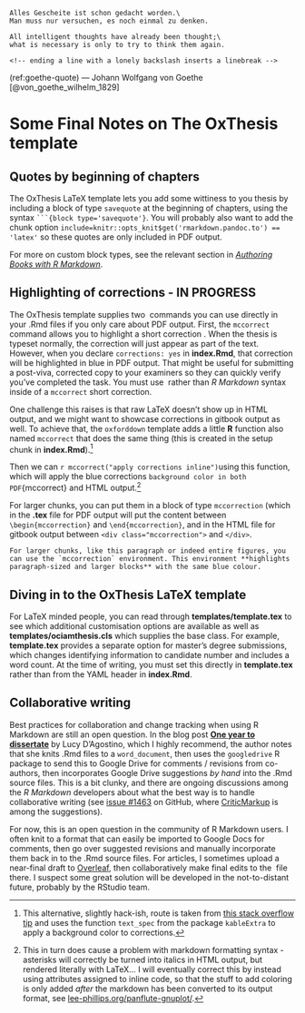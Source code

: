 ```block
Alles Gescheite ist schon gedacht worden.\
Man muss nur versuchen, es noch einmal zu denken.

All intelligent thoughts have already been thought;\
what is necessary is only to try to think them again.

<!-- ending a line with a lonely backslash inserts a linebreak -->
```
(ref:goethe-quote) --- Johann Wolfgang von Goethe [@von_goethe_wilhelm_1829]


# Some Final Notes on The OxThesis template
\minitoc <!-- this will include a mini table of contents-->

## Quotes by beginning of chapters
The OxThesis LaTeX template lets you add some wittiness to you thesis by including a block of type `savequote` at the beginning of chapters, using the syntax ```` ```{block type='savequote'} ````. You will probably also want to add the chunk option `include=knitr::opts_knit$get('rmarkdown.pandoc.to') == 'latex'` so these quotes are only included in PDF output.

For more on custom block types, see the relevant section in [_Authoring Books with R Markdown_](https://bookdown.org/yihui/bookdown/custom-blocks.html).

## Highlighting of corrections - IN PROGRESS
The OxThesis template supplies two \LaTeX\ commands you can use directly in your .Rmd files if you only care about PDF output. First, the `mccorrect` command allows you to highlight a short correction \mccorrect{like this one}. When the thesis is typeset normally, the correction will just appear as part of the text. However, when you declare `corrections: yes` in **index.Rmd**, that correction will be highlighted in blue in PDF output. That might be useful for submitting a post-viva, corrected copy to your examiners so they can quickly verify you've completed the task. You must use \LaTeX\ rather than _R Markdown_ syntax inside of a `mccorrect` short correction.

One challenge this raises is that raw LaTeX doesn't show up in HTML output, and we might want to showcase corrections in gitbook output as well.
To achieve that, the `oxforddown` template adds a little **R** function also named `mccorrect` that does the same thing (this is created in the setup chunk in **index.Rmd**).[^hackish]

[^hackish]: This alternative, slightly hack-ish, route is taken from [this stack overflow tip](https://stackoverflow.com/questions/47298106/getting-r-printed-texts-to-have-color-esp-in-r-markdown-knits) and uses the function `text_spec` from the package `kableExtra` to apply a background color to corrections.

Then we can `r mccorrect("apply corrections inline")`using this function, which will apply the blue corrections `background color in both PDF`{mccorrect} and HTML output.[^argh]

[^argh]: This in turn does cause a problem with markdown formatting syntax - asterisks will correctly be turned into italics in HTML output, but rendered literally with LaTeX... I will eventually correct this by instead using attributes assigned to inline code, so that the stuff to add coloring is only added *after* the markdown has been converted to its output format, see [lee-phillips.org/panflute-gnuplot/](https://lee-phillips.org/panflute-gnuplot/).

For larger chunks, you can put them in a block of type `mccorrection` (which in the **.tex** file for PDF output will put the content between `\begin{mccorrection}` and `\end{mccorrection}`, and in the HTML file for gitbook output between `<div class="mccorrection">` and `</div>`.

```block
For larger chunks, like this paragraph or indeed entire figures, you can use the `mccorrection` environment. This environment **highlights paragraph-sized and larger blocks** with the same blue colour.
```

## Diving in to the OxThesis LaTeX template
For LaTeX minded people, you can read through **templates/template.tex** to see which additional customisation options are available as well as **templates/ociamthesis.cls** which supplies the base class.
For example, **template.tex** provides a separate option for master's degree submissions, which changes identifying information to candidate number and includes a word count. 
At the time of writing, you must set this directly in **template.tex** rather than from the YAML header in **index.Rmd**.

## Collaborative writing
Best practices for collaboration and change tracking when using R Markdown are still an open question. In the blog post [**One year to dissertate**](https://livefreeordichotomize.com/2018/09/14/one-year-to-dissertate/) by Lucy D'Agostino, which I highly recommend, the author notes that she knits .Rmd files to a `word_document`, then uses the `googledrive` R package to send this to Google Drive for comments / revisions from co-authors, then incorporates Google Drive suggestions *by hand* into the .Rmd source files. 
This is a bit clunky, and there are ongoing discussions among the _R Markdown_ developers about what the best way is to handle collaborative writing (see [issue #1463](https://github.com/rstudio/rmarkdown/issues/1463) on GitHub, where [CriticMarkup](http://criticmarkup.com) is among the suggestions).

For now, this is an open question in the community of R Markdown users. 
I often knit to a format that can easily be imported to Google Docs for comments, then go over suggested revisions and manually incorporate them back in to the .Rmd source files. 
For articles, I sometimes upload a near-final draft to [Overleaf](https://www.overleaf.com/), then collaboratively make final edits to the \LaTeX\ file there. 
I suspect some great solution will be developed in the not-to-distant future, probably by the RStudio team.